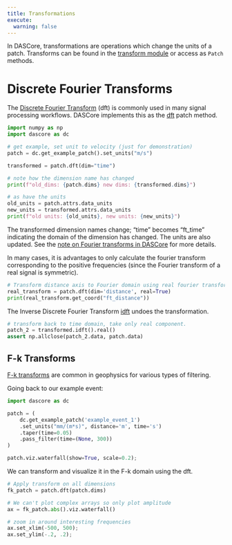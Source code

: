 ```yaml
---
title: Transformations
execute:
  warning: false
---
```


In DASCore, transformations are operations which change the units of a patch. Transforms can be found in the [transform module](`dascore.transform`) or access as `Patch` methods.

# Discrete Fourier Transforms

 The [Discrete Fourier Transform](https://en.wikipedia.org/wiki/Discrete_Fourier_transform) (dft) is commonly used in many signal processing workflows. DASCore implements this as the [dft](`dascore.transform.fourier.dft`) patch method.

```python
import numpy as np
import dascore as dc

# get example, set unit to velocity (just for demonstration)
patch = dc.get_example_patch().set_units("m/s")

transformed = patch.dft(dim="time")

# note how the dimension name has changed
print(f"old_dims: {patch.dims} new dims: {transformed.dims}")

# as have the units
old_units = patch.attrs.data_units
new_units = transformed.attrs.data_units
print(f"old units: {old_units}, new units: {new_units}")
```

:::{.callout-note}
The transformed dimension names change; "time" becomes "ft_time" indicating the domain of the dimension has changed. The units are also updated. See the [note on Fourier transforms in DASCore](../notes/dft_notes.qmd) for more details.
:::

In many cases, it is advantages to only calculate the fourier transform corresponding to the positive frequencies (since the Fourier transform of a real signal is symmetric).

```python
# Transform distance axis to Fourier domain using real fourier transform
real_transform = patch.dft(dim='distance', real=True)
print(real_transform.get_coord("ft_distance"))
```

The Inverse Discrete Fourier Transform [idft](`dascore.transform.fourier.idft`) undoes the transformation.

```python
# transform back to time domain, take only real component.
patch_2 = transformed.idft().real()
assert np.allclose(patch_2.data, patch.data)
```

## F-k Transforms

[F-k transforms](https://wiki.seg.org/wiki/F-k_filtering) are common in geophysics for various types of filtering.

Going back to our example event:

```python
import dascore as dc

patch = (
    dc.get_example_patch('example_event_1')
    .set_units("mm/(m*s)", distance='m', time='s')
    .taper(time=0.05)
    .pass_filter(time=(None, 300))
)

patch.viz.waterfall(show=True, scale=0.2);
```

We can transform and visualize it in the F-k domain using the dft.

```python
# Apply transform on all dimensions
fk_patch = patch.dft(patch.dims)

# We can't plot complex arrays so only plot amplitude
ax = fk_patch.abs().viz.waterfall()

# zoom in around interesting frequencies
ax.set_xlim(-500, 500);
ax.set_ylim(-.2, .2);
```
